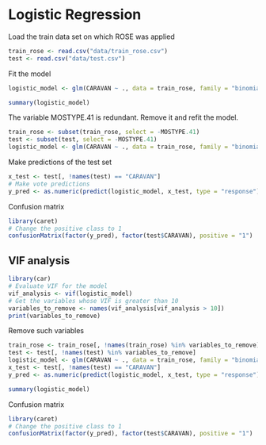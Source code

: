 # Logistic Regression

Load the train data set on which ROSE was applied
```r
train_rose <- read.csv("data/train_rose.csv")
test <- read.csv("data/test.csv")
```

Fit the model
```r
logistic_model <- glm(CARAVAN ~ ., data = train_rose, family = "binomial")
```
```r
summary(logistic_model)
```

The variable MOSTYPE.41 is redundant. Remove it and refit the model. 
```r
train_rose <- subset(train_rose, select = -MOSTYPE.41)
test <- subset(test, select = -MOSTYPE.41)
logistic_model <- glm(CARAVAN ~ ., data = train_rose, family = "binomial")
```

Make predictions of the test set
```r
x_test <- test[, !names(test) == "CARAVAN"]
# Make vote predictions
y_pred <- as.numeric(predict(logistic_model, x_test, type = "response") > 0.5)
```

Confusion matrix
```r
library(caret)
# Change the positive class to 1
confusionMatrix(factor(y_pred), factor(test$CARAVAN), positive = "1")
```

## VIF analysis
```r
library(car)
# Evaluate VIF for the model
vif_analysis <- vif(logistic_model)
# Get the variables whose VIF is greater than 10
variables_to_remove <- names(vif_analysis[vif_analysis > 10])
print(variables_to_remove)
```

Remove such variables
```r
train_rose <- train_rose[, !names(train_rose) %in% variables_to_remove]
test <- test[, !names(test) %in% variables_to_remove]
logistic_model <- glm(CARAVAN ~ ., data = train_rose, family = "binomial")
x_test <- test[, !names(test) == "CARAVAN"]
y_pred <- as.numeric(predict(logistic_model, x_test, type = "response") > 0.5)
```

```r
summary(logistic_model)
```

Confusion matrix
```r
library(caret)
# Change the positive class to 1
confusionMatrix(factor(y_pred), factor(test$CARAVAN), positive = "1")
```
